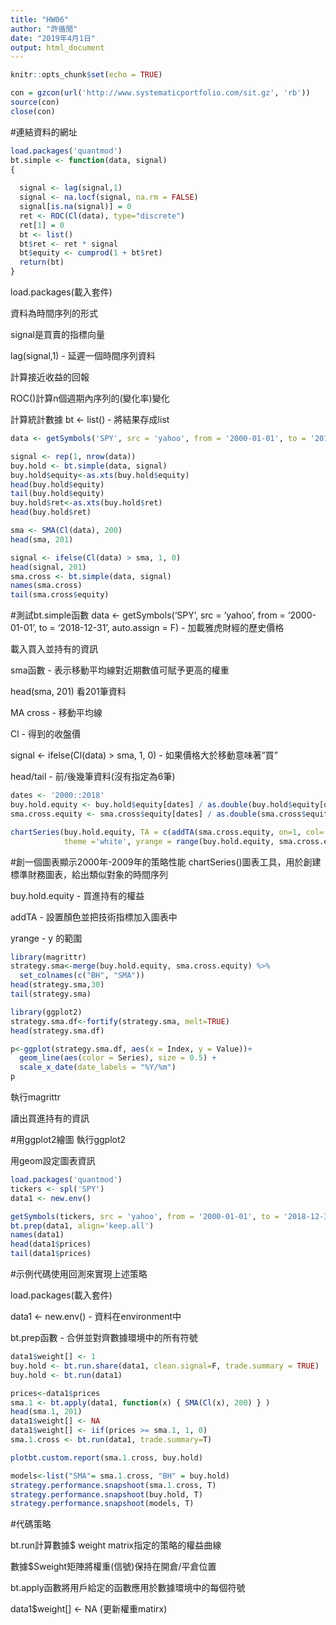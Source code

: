 ```yaml
---
title: "HW06"
author: "許循閒"
date: "2019年4月1日"
output: html_document
---
```


```r
knitr::opts_chunk$set(echo = TRUE)
```

```r
con = gzcon(url('http://www.systematicportfolio.com/sit.gz', 'rb'))
source(con)
close(con)
```
#連結資料的網址

```r
load.packages('quantmod')
bt.simple <- function(data, signal)
{
  
  signal <- lag(signal,1)
  signal <- na.locf(signal, na.rm = FALSE)
  signal[is.na(signal)] = 0
  ret <- ROC(Cl(data), type="discrete")
  ret[1] = 0
  bt <- list()
  bt$ret <- ret * signal 
  bt$equity <- cumprod(1 + bt$ret)
  return(bt)
}
```
load.packages(載入套件)

資料為時間序列的形式

signal是買賣的指標向量

lag(signal,1) - 延遲一個時間序列資料

計算接近收益的回報

ROC()計算n個週期內序列的(變化率)變化

計算統計數據 bt <- list() - 將結果存成list

```r
data <- getSymbols('SPY', src = 'yahoo', from = '2000-01-01', to = '2018-12-31', auto.assign = F)

signal <- rep(1, nrow(data))
buy.hold <- bt.simple(data, signal)
buy.hold$equity<-as.xts(buy.hold$equity)
head(buy.hold$equity)
tail(buy.hold$equity)
buy.hold$ret<-as.xts(buy.hold$ret)
head(buy.hold$ret)

sma <- SMA(Cl(data), 200)
head(sma, 201)

signal <- ifelse(Cl(data) > sma, 1, 0) 
head(signal, 201)
sma.cross <- bt.simple(data, signal)
names(sma.cross)
tail(sma.cross$equity)
```
#測試bt.simple函數
data <- getSymbols('SPY', src = 'yahoo', from = '2000-01-01', to = '2018-12-31', auto.assign = F) - 加載雅虎財經的歷史價格

載入買入並持有的資訊

sma函數 - 表示移動平均線對近期數值可賦予更高的權重

head(sma, 201) 看201筆資料

MA cross - 移動平均線

Cl - 得到的收盤價

signal <- ifelse(Cl(data) > sma, 1, 0)  - 如果價格大於移動意味著"買"

head/tail - 前/後幾筆資料(沒有指定為6筆)

```r
dates <- '2000::2018'
buy.hold.equity <- buy.hold$equity[dates] / as.double(buy.hold$equity[dates][1])
sma.cross.equity <- sma.cross$equity[dates] / as.double(sma.cross$equity[dates][1])

chartSeries(buy.hold.equity, TA = c(addTA(sma.cross.equity, on=1, col='red')), 
            theme ='white', yrange = range(buy.hold.equity, sma.cross.equity) )
```
#創一個圖表顯示2000年-2009年的策略性能
chartSeries()圖表工具，用於創建標準財務圖表，給出類似對象的時間序列

buy.hold.equity - 買進持有的權益

addTA - 設置顏色並把技術指標加入圖表中

yrange - y 的範圍

```r
library(magrittr)
strategy.sma<-merge(buy.hold.equity, sma.cross.equity) %>% 
  set_colnames(c("BH", "SMA"))
head(strategy.sma,30)
tail(strategy.sma)

library(ggplot2)
strategy.sma.df<-fortify(strategy.sma, melt=TRUE)
head(strategy.sma.df)

p<-ggplot(strategy.sma.df, aes(x = Index, y = Value))+
  geom_line(aes(color = Series), size = 0.5) +
  scale_x_date(date_labels = "%Y/%m")
p
```
執行magrittr

讀出買進持有的資訊

#用ggplot2繪圖
執行ggplot2

用geom設定圖表資訊

```r
load.packages('quantmod')
tickers <- spl('SPY')
data1 <- new.env()

getSymbols(tickers, src = 'yahoo', from = '2000-01-01', to = '2018-12-31', env = data1, auto.assign = T)
bt.prep(data1, align='keep.all')
names(data1)
head(data1$prices)
tail(data1$prices)
```
#示例代碼使用回測來實現上述策略

load.packages(載入套件)

data1 <- new.env() - 資料在environment中

bt.prep函數 - 合併並對齊數據環境中的所有符號

```r
data1$weight[] <- 1
buy.hold <- bt.run.share(data1, clean.signal=F, trade.summary = TRUE)
buy.hold <- bt.run(data1)

prices<-data1$prices
sma.1 <- bt.apply(data1, function(x) { SMA(Cl(x), 200) } ) 
head(sma.1, 201)
data1$weight[] <- NA 
data1$weight[] <- iif(prices >= sma.1, 1, 0)
sma.1.cross <- bt.run(data1, trade.summary=T)  

plotbt.custom.report(sma.1.cross, buy.hold)

models<-list("SMA"= sma.1.cross, "BH" = buy.hold)
strategy.performance.snapshoot(sma.1.cross, T) 
strategy.performance.snapshoot(buy.hold, T) 
strategy.performance.snapshoot(models, T)

```
#代碼策略

bt.run計算數據$ weight matrix指定的策略的權益曲線

數據$Sweight矩陣將權重(信號)保持在開倉/平倉位置

bt.apply函數將用戶給定的函數應用於數據環境中的每個符號

data1$weight[] <- NA (更新權重matirx)
